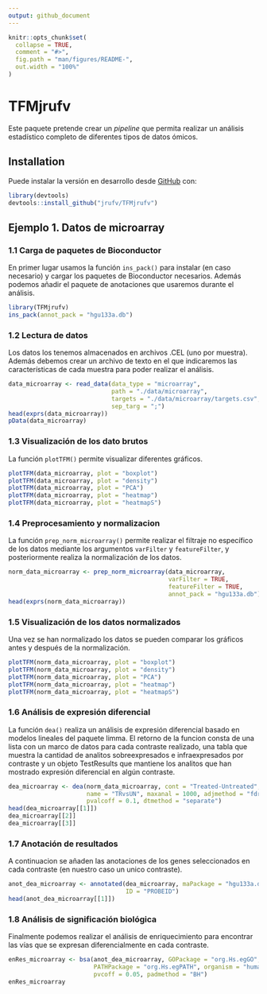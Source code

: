 ```yaml
---
output: github_document
---
```


<!-- README.md is generated from README.Rmd. Please edit that file -->

```r
knitr::opts_chunk$set(
  collapse = TRUE,
  comment = "#>",
  fig.path = "man/figures/README-",
  out.width = "100%"
)
```

# TFMjrufv

<!-- badges: start -->
<!-- badges: end -->

Este paquete pretende crear un *pipeline* que permita realizar un análisis estadístico completo de diferentes tipos de datos ómicos.

## Installation

Puede instalar la versión en desarrollo desde [GitHub](https://github.com) con:

``` r
library(devtools)
devtools::install_github("jrufv/TFMjrufv")
```

## Ejemplo 1. Datos de microarray

### 1.1 Carga de paquetes de Bioconductor
En primer lugar usamos la función `ins_pack()` para instalar (en caso necesario) y cargar los paquetes de Bioconductor necesarios. Además podemos añadir el paquete de anotaciones que usaremos durante el análisis.

``` r
library(TFMjrufv)
ins_pack(annot_pack = "hgu133a.db")
```

### 1.2 Lectura de datos
Los datos los tenemos almacenados en archivos .CEL (uno por muestra). Además debemos crear un archivo de texto en el que indicaremos las características de cada muestra para poder realizar el análisis.

``` r
data_microarray <- read_data(data_type = "microarray",
                             path = "./data/microarray",
                             targets = "./data/microarray/targets.csv",
                             sep_targ = ";")
head(exprs(data_microarray))
pData(data_microarray)
```

### 1.3 Visualización de los dato brutos
La función `plotTFM()` permite visualizar diferentes gráficos.

``` r
plotTFM(data_microarray, plot = "boxplot")
plotTFM(data_microarray, plot = "density")
plotTFM(data_microarray, plot = "PCA")
plotTFM(data_microarray, plot = "heatmap")
plotTFM(data_microarray, plot = "heatmapS")
```

### 1.4 Preprocesamiento y normalizacion
La función `prep_norm_microarray()` permite realizar el filtraje no específico de los datos mediante los argumentos `varFilter` y `featureFilter`, y posteriormente realiza la normalización de los datos.

``` r
norm_data_microarray <- prep_norm_microarray(data_microarray,
                                             varFilter = TRUE,
                                             featureFilter = TRUE,
                                             annot_pack = "hgu133a.db")
head(exprs(norm_data_microarray))
```

### 1.5 Visualización de los datos normalizados
Una vez se han normalizado los datos se pueden comparar los gráficos antes y después de la normalización.

``` r
plotTFM(norm_data_microarray, plot = "boxplot")
plotTFM(norm_data_microarray, plot = "density")
plotTFM(norm_data_microarray, plot = "PCA")
plotTFM(norm_data_microarray, plot = "heatmap")
plotTFM(norm_data_microarray, plot = "heatmapS")
```

### 1.6 Análisis de expresión diferencial
La función `dea()` realiza un análisis de expresión diferencial basado en modelos lineales del paquete limma. El retorno de la funcion consta de una lista con un marco de datos para cada contraste realizado, una tabla que muestra la cantidad de analitos sobreexpresados e infraexpresados por contraste y un objeto TestResults que mantiene los analitos que han mostrado expresión diferencial en algún contraste. 

``` r
dea_microarray <- dea(norm_data_microarray, cont = "Treated-Untreated",
                      name = "TRvsUN", maxanal = 1000, adjmethod = "fdr",
                      pvalcoff = 0.1, dtmethod = "separate")
head(dea_microarray[[1]])
dea_microarray[[2]]
dea_microarray[[3]]
```

### 1.7 Anotación de resultados
A continuacion se añaden las anotaciones de los genes seleccionados en cada contraste (en nuestro caso un unico contraste).

``` r
anot_dea_microarray <- annotated(dea_microarray, maPackage = "hgu133a.db",
                                 ID = "PROBEID")
head(anot_dea_microarray[[1]])
```

### 1.8 Análisis de significación biológica
Finalmente podemos realizar el análisis de enriquecimiento para encontrar las vías que se expresan diferencialmente en cada contraste.

``` r
enRes_microarray <- bsa(anot_dea_microarray, GOPackage = "org.Hs.egGO",
                        PATHPackage = "org.Hs.egPATH", organism = "human",
                        pvcoff = 0.05, padmethod = "BH")
enRes_microarray
```
